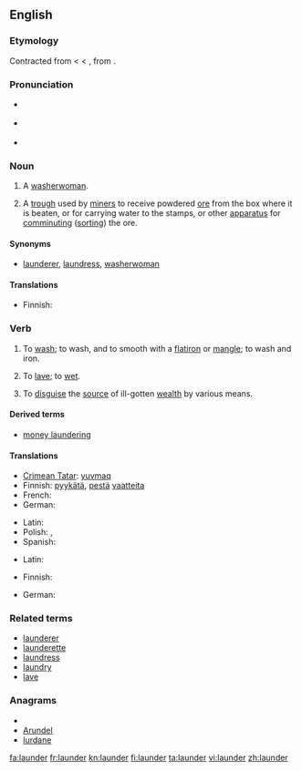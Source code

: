 {{was wotd|2007|October|5}}
{{wikipedia|dab=launder}}
==English==

===Etymology===
Contracted from {{etyl|ang}} {{term|lavender}} < {{etyl|fr}} {{term|lavandière}} < {{etyl|LL.}} {{term|lavandena}}, from {{etyl|la}} {{term|lavo|lavō|I wash}}.

===Pronunciation===
* {{a|RP}} {{IPA|/ˈlɔːndə/}}
* {{a|US}} {{IPA|/ˈlɑːndɚ/}}
* {{audio|en-us-launder.ogg|Audio (US)}}

===Noun===
{{en-noun}}

# {{obsolete}} A [[washerwoman]].
# {{mining}} A [[trough]] used by [[miner]]s to receive powdered [[ore]] from the box where it is beaten, or for carrying water to the stamps, or other [[apparatus]] for [[comminuting]] ([[sorting]]) the ore.

====Synonyms====
* {{i-c|washerwoman}} [[launderer]], [[laundress]], [[washerwoman]]

====Translations====
{{trans-see|washerwoman}}

{{trans-top|trough used by miners}}
* Finnish: {{t-|fi|ränni}}
{{trans-mid}}
{{trans-bottom}}

===Verb===
{{en-verb}}

# {{clothing}} To [[wash]]; to wash, and to smooth with a [[flatiron]] or [[mangle]]; to wash and iron.
# {{obsolete}} To [[lave]]; to [[wet]].
# {{money}} To [[disguise]] the [[source]] of ill-gotten [[wealth]] by various means.

====Derived terms====
* [[money laundering]]

====Translations====
{{trans-top|to wash}}
* [[Crimean Tatar]]: [[yuvmaq]]
* Finnish: [[pyykätä]], [[pestä]] [[vaate|vaatteita]]
* French: {{t+|fr|blanchir}}
* German: {{t+|de|waschen}}
{{trans-mid}}
* Latin: {{t-|la|lavo|alt=lavō}}
* Polish: {{t+|pl|prać}},  {{t|pl|uprać}}
* Spanish: {{t+|es|lavar}}
{{trans-bottom}}

{{trans-top|to wet}}
* Latin: {{t-|la|lavo|alt=lavō}}
{{trans-mid}}
{{trans-bottom}}

{{trans-top|to disguise the source of}}
* Finnish: {{t+|fi|pestä}}
{{trans-mid}}
* German: {{t+|de|waschen}}
{{trans-bottom}}

===Related terms===
* [[launderer]]
* [[launderette]]
* [[laundress]]
* [[laundry]]
* [[lave]]

===Anagrams===
* {{alphagram|adelnru}}
* [[Arundel#English|Arundel]]
* [[lurdane#English|lurdane]]

[[fa:launder]]
[[fr:launder]]
[[kn:launder]]
[[fi:launder]]
[[ta:launder]]
[[vi:launder]]
[[zh:launder]]